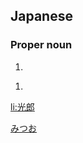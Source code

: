 ==Japanese==
{{ja-kanjitab|光|郎}}

===Proper noun===
{{ja-pos|proper|みつお}}

# {{given name|male|lang=ja}}

{{ja-pos|proper|みつろう}}

# {{given name|male|lang=ja}}

[[Category:Japanese male given names|みつお]]

[[li:光郎]]